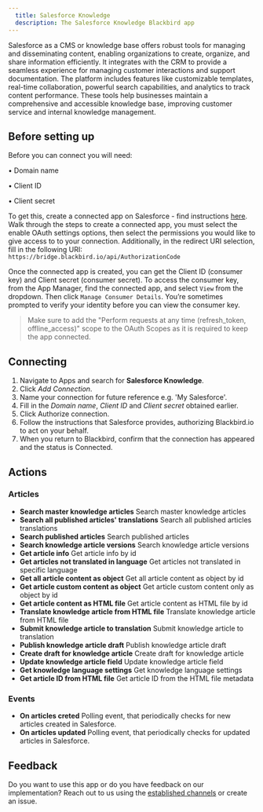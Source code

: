 ```yaml
---
  title: Salesforce Knowledge
  description: The Salesforce Knowledge Blackbird app
---
```


<LinkCard title="View on Github" target="_blank" href="https://github.com/bb-io/SalesforceKnowledge" icon="github" />

Salesforce as a CMS or knowledge base offers robust tools for managing and disseminating content, enabling organizations to create, organize, and share information efficiently. It integrates with the CRM to provide a seamless experience for managing customer interactions and support documentation. The platform includes features like customizable templates, real-time collaboration, powerful search capabilities, and analytics to track content performance. These tools help businesses maintain a comprehensive and accessible knowledge base, improving customer service and internal knowledge management.

## Before setting up

Before you can connect you will need:

• Domain name

• Client ID

• Client secret

To get this, create a connected app on Salesforce - find instructions [here](https://help.salesforce.com/s/articleView?id=sf.connected_app_create_api_integration.htm&type=5). Walk through the steps to create a connected app, you must select the enable OAuth settings options, then select the permissions you would like to give access to to your connection. Additionally, in the redirect URI selection, fill in the following URI: `https://bridge.blackbird.io/api/AuthorizationCode`
 
Once the connected app is created, you can get the Client ID (consumer key) and Client secret (consumer secret). To access the consumer key, from the App Manager, find the connected app, and select `View` from the dropdown. Then click `Manage Consumer Details`. You’re sometimes prompted to verify your identity before you can view the consumer key.

> Make sure to add the "Perform requests at any time (refresh_token, offline_access)" scope to the OAuth Scopes as it is required to keep the app connected.

## Connecting

1. Navigate to Apps and search for **Salesforce Knowledge**.
2. Click _Add Connection_.
3. Name your connection for future reference e.g. 'My Salesforce'.
4. Fill in the _Domain name_, _Client ID_ and _Client secret_ obtained earlier.
5. Click Authorize connection.
6. Follow the instructions that Salesforce provides, authorizing Blackbird.io to act on your behalf.
9. When you return to Blackbird, confirm that the connection has appeared and the status is Connected.

## Actions

### Articles

- **Search master knowledge articles** Search master knowledge articles
- **Search all published articles' translations** Search all published articles translations
- **Search published articles** Search published articles
- **Search knowledge article versions** Search knowledge article versions
- **Get article info** Get article info by id
- **Get articles not translated in language** Get articles not translated in specific language
- **Get all article content as object** Get all article content as object by id
- **Get article custom content as object** Get article custom content only as object by id
- **Get article content as HTML file** Get article content as HTML file by id
- **Translate knowledge article from HTML file** Translate knowledge article from HTML file
- **Submit knowledge article to translation** Submit knowledge article to translation
- **Publish knowledge article draft** Publish knowledge article draft
- **Create draft for knowledge article** Create draft for knowledge article
- **Update knowledge article field** Update knowledge article field
- **Get knowledge language settings** Get knowledge language settings
- **Get article ID from HTML file** Get article ID from the HTML file metadata

### Events

- **On articles creted** Polling event, that periodically checks for new articles created in Salesforce.
- **On articles updated** Polling event, that periodically checks for updated articles in Salesforce.

## Feedback

Do you want to use this app or do you have feedback on our implementation? Reach out to us using the [established channels](https://www.blackbird.io/) or create an issue.

